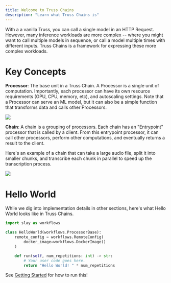```yaml
---
title: Welcome to Truss Chains
description: "Learn what Truss Chains is"
---
```


With a a vanilla Truss, you can call a single model in an HTTP Request. However,
many inference workloads are more complex -- where you might want to call multiple models
in sequence, or call a model multiple times with different inputs. Truss Chains is a framework
for expressing these more complex workloads.

# Key Concepts

**Processor**: The base unit in a Truss Chain. A Processor is a single unit of computation. Importantly, each processor can have
its own resource requirements (GPU, CPU, memory, etc), and autoscaling settings. Note that a Processor can serve an ML model,
but it can also be a simple function that transforms data and calls other Processors.

<img src="/images/single-processor.png" />

**Chain**: A chain is a grouping of processors. Each chain has an "Entrypoint" processor that is called by a client. From this
entrypoint processor, it can call other processors, perform other computations, and eventually returns a result to the client.

Here's an example of a chain that can take a large audio file, split it into smaller chunks, and transcribe each chunk in parallel to
speed up the transcription process.

<img src="/images/audio-transcription-workflow.png" />

# Hello World

While we dig into implementation details in other sections, here's what Hello World looks like in Truss Chains.

```python
import slay as workflows

class HelloWorld(workflows.ProcessorBase):
    remote_config = workflows.RemoteConfig(
        docker_image=workflows.DockerImage()
    )

    def run(self, num_repetitions: int) -> str:
        # Your user code goes here.
        return "Hello World! " * num_repetitions
```

See [Getting Started](/chains/getting-started) for how to run this!
